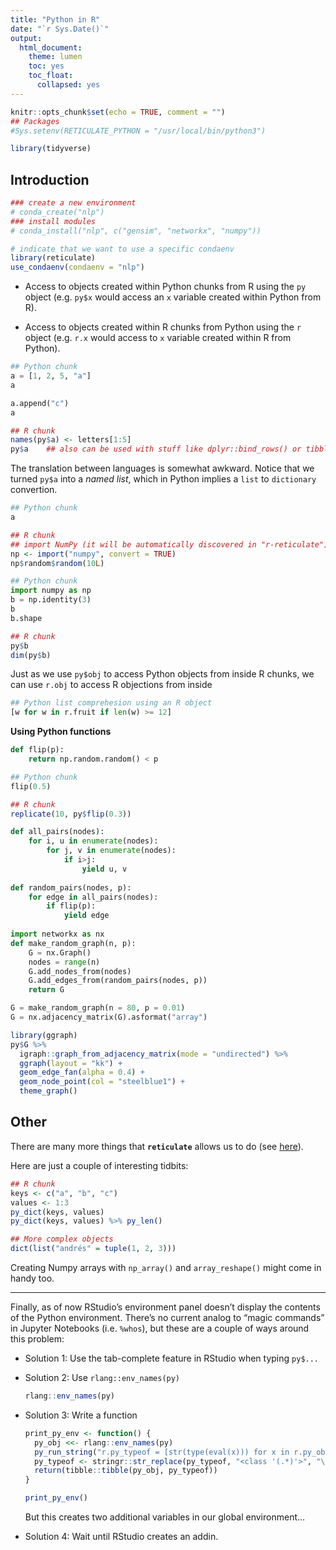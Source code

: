 ```yaml
---
title: "Python in R"
date: "`r Sys.Date()`"
output: 
  html_document: 
    theme: lumen
    toc: yes
    toc_float: 
      collapsed: yes
---
```


```r
knitr::opts_chunk$set(echo = TRUE, comment = "")
## Packages
#Sys.setenv(RETICULATE_PYTHON = "/usr/local/bin/python3")

library(tidyverse)
```

## Introduction

```r
### create a new environment 
# conda_create("nlp")
### install modules
# conda_install("nlp", c("gensim", "networkx", "numpy"))

# indicate that we want to use a specific condaenv
library(reticulate)
use_condaenv(condaenv = "nlp")
```

- Access to objects created within Python chunks from R using the `py` object (e.g. `py$x` would access an `x` variable created within Python from R).

- Access to objects created within R chunks from Python using the `r` object (e.g. `r.x` would access to `x` variable created within R from Python).

```python
## Python chunk
a = [1, 2, 5, "a"]
a

a.append("c")
a
```


```r
## R chunk
names(py$a) <- letters[1:5]
py$a    ## also can be used with stuff like dplyr::bind_rows() or tibble::enframe()
```

The translation between languages is somewhat awkward. Notice that we turned `py$a` into a _named list_, which in Python implies a `list` to `dictionary` convertion.

```python
## Python chunk
a
```

```r
## R chunk
## import NumPy (it will be automatically discovered in "r-reticulate")
np <- import("numpy", convert = TRUE)
np$random$random(10L)
```

```python
## Python chunk
import numpy as np
b = np.identity(3)
b
b.shape
```

```r
## R chunk
py$b
dim(py$b)
```

Just as we use `py$obj` to access Python objects from inside R chunks, we can use `r.obj` to access R objections from inside 

```python
## Python list comprehesion using an R object
[w for w in r.fruit if len(w) >= 12]
```

**Using Python functions**

```python
def flip(p):
    return np.random.random() < p
```

```python
## Python chunk
flip(0.5)
```

```r
## R chunk
replicate(10, py$flip(0.3))
```

```python
def all_pairs(nodes):
    for i, u in enumerate(nodes):
        for j, v in enumerate(nodes):
            if i>j:
                yield u, v
                
def random_pairs(nodes, p):
    for edge in all_pairs(nodes):
        if flip(p):
            yield edge
            
import networkx as nx
def make_random_graph(n, p):
    G = nx.Graph()
    nodes = range(n)
    G.add_nodes_from(nodes)
    G.add_edges_from(random_pairs(nodes, p))
    return G
```

```python
G = make_random_graph(n = 80, p = 0.01)
G = nx.adjacency_matrix(G).asformat("array")
```

```r
library(ggraph)
py$G %>% 
  igraph::graph_from_adjacency_matrix(mode = "undirected") %>% 
  ggraph(layout = "kk") +
  geom_edge_fan(alpha = 0.4) +
  geom_node_point(col = "steelblue1") +
  theme_graph()
```


## Other

There are many more things that __`reticulate`__ allows us to do (see [here](https://rstudio.github.io/reticulate/reference/index.html)).

Here are just a couple of interesting tidbits:

```r
## R chunk
keys <- c("a", "b", "c")
values <- 1:3
py_dict(keys, values)
py_dict(keys, values) %>% py_len()

## More complex objects
dict(list("andrés" = tuple(1, 2, 3)))
```

Creating Numpy arrays with `np_array()` and `array_reshape()` might come in handy too.

****

Finally, as of now RStudio's environment panel doesn't display the contents of the Python environment. There's no current analog to "magic commands" in Jupyter Notebooks (i.e. `%whos`), but these are a couple of ways around this problem:

- Solution 1: Use the tab-complete feature in RStudio when typing `py$...`

- Solution 2: Use `rlang::env_names(py)`

    ```r
    rlang::env_names(py)
    ```

- Solution 3: Write a function
    
    ```r
    print_py_env <- function() {
      py_obj <<- rlang::env_names(py)
      py_run_string("r.py_typeof = [str(type(eval(x))) for x in r.py_obj]")
      py_typeof <- stringr::str_replace(py_typeof, "<class '(.*)'>", "\\1")
      return(tibble::tibble(py_obj, py_typeof))
    }
    
    print_py_env()
    ```

    But this creates two additional variables in our global environment...

- Solution 4: Wait until RStudio creates an addin.